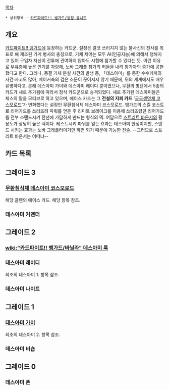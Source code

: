 [[목차]]

 * 상위항목 : [[카드파이트!! 뱅가드/등장 유니트]]
 
== 개요 ==
[[카드파이트!! 뱅가드]]에 등장하는 카드군. 설정은 결코 쓰러지지 않는 불사신의 전사를 목표로 해 제조된 기계 병사의 총칭으로, 기체 제어는 모두 AI(인공지능)에 의해서 행해지고 있어 구입자 자신이 전투에 관여하지 않아도 시합에 참가할 수 있다는 듯. 이런 이유로 부유층에 높은 인기를 자랑해, 노바 그래플 참가의 허들을 내려 참가자의 증가에 공헌했다고 한다. 그러나, 동결 기체 분실 사건의 발생 등, 「데스아미」를 통한 수수께끼의 사건·사고도 많아, 메이커측의 검은 소문이 끊어지지 않기 때문에, 뒤의 세계에서도 매우 유명하다고. 본래 데스아미 가이와 데스아미 레이디 뿐이였으나, 무환의 병단에서 5종의 카드가 새로 추가됨에 따라서 정식 카드군으로 승격되었다. 새로 추가된 데스아미들은 체스의 말을 모티브로 하고 있으며, 에이스 카드는 그 '''전설의 지뢰 카드''' '[[궁극생명체 코스모로드]]'가 변화했다는 설정인 무환침식체 데스아미 코스모로드. 뱅가드의 스킬 코스트로 리어가드를 쓰러뜨려 파워를 얻은 후 리미트 브레이크를 이용해 쓰러뜨렸던 리어가드를 전부 스탠드시켜 전선에 가담하게 만드는 형식의 덱. 여담으로 [[스트리트 바운서]]의 활용도가 상당히 높은 덱이다. 레스트시켜 파워를 얻는 효과는 데스아미 한정이지만, 스탠드 시키는 효과는 노바 그레플러이기만 하면 되기 때문에 가능한 전술. --그러므로 스트리트 바운서는 어떠냐--


 
== 카드 목록 ==
== 그레이드 3 ==
=== [[무환침식체 데스아미 코스모로드]] ===

해당 클렌의 에이스 카드. 해당 항목 참조.

=== 데스아미 커맨더 ===

== 그레이드 2 ==
=== [[wiki:"카드파이트!! 뱅가드/바닐라" 데스아미 룩]] ===

=== [[데스아미 레이디]] ===

최초의 데스아미 1. 항목 참조.

=== 데스아미 나이트 ===

== 그레이드 1 ==
=== [[데스아미 가이]] ===

최초의 데스아미 2. 항목 참조.

=== 데스아미 비숍 ===

== 그레이드 0 ==
=== 데스아미 폰 ===


 

